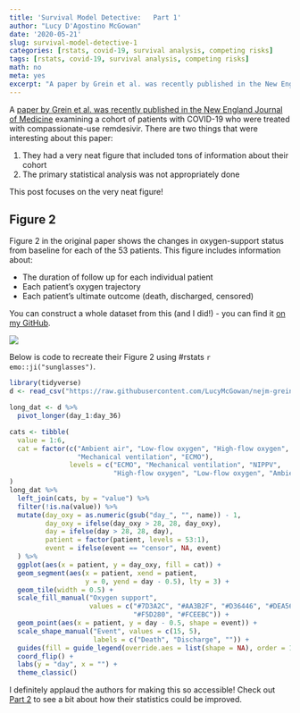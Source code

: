 ```yaml
---
title: 'Survival Model Detective:   Part 1'
author: "Lucy D'Agostino McGowan"
date: '2020-05-21'
slug: survival-model-detective-1
categories: [rstats, covid-19, survival analysis, competing risks]
tags: [rstats, covid-19, survival analysis, competing risks]
math: no
meta: yes
excerpt: "A paper by Grein et al. was recently published in the New England Journal of Medicine examining a cohort of patients with COVID-19 who were treated with compassionate-use remdesivir. This paper had a very cool figure - here's how to recreate it in R!"
---
```


A [paper by Grein et al. was recently published in the New England Journal of Medicine](https://www.nejm.org/doi/full/10.1056/NEJMoa2007016) examining a cohort of patients with COVID-19 who were treated with compassionate-use remdesivir. There are two things that were interesting about this paper:

1. They had a very neat figure that included tons of information about their cohort
2. The primary statistical analysis was not appropriately done

This post focuses on the very neat figure! 

## Figure 2

Figure 2 in the original paper shows the changes in oxygen-support status from baseline for each of the 53 patients. This figure includes information about:

* The duration of follow up for each individual patient
* Each patient's oxygen trajectory
* Each patient's ultimate outcome (death, discharged, censored)

You can construct a whole dataset from this (and I did!) - you can find it [on my GitHub](https://github.com/LucyMcGowan/nejm-grein-reanalysis). 

<img src = "/images/2020-05-21/fig2.png"></img>

Below is code to recreate their Figure 2 using #rstats `r emo::ji("sunglasses")`. 

```r
library(tidyverse)
d <- read_csv("https://raw.githubusercontent.com/LucyMcGowan/nejm-grein-reanalysis/master/data/data-fig-2.csv")
```

```r
long_dat <- d %>%
  pivot_longer(day_1:day_36)

cats <- tibble(
  value = 1:6,
  cat = factor(c("Ambient air", "Low-flow oxygen", "High-flow oxygen", "NIPPV", 
                 "Mechanical ventilation", "ECMO"),
               levels = c("ECMO", "Mechanical ventilation", "NIPPV", 
                          "High-flow oxygen", "Low-flow oxygen", "Ambient air"))
)
long_dat %>%
  left_join(cats, by = "value") %>%
  filter(!is.na(value)) %>%
  mutate(day_oxy = as.numeric(gsub("day_", "", name)) - 1,
         day_oxy = ifelse(day_oxy > 28, 28, day_oxy),
         day = ifelse(day > 28, 28, day),
         patient = factor(patient, levels = 53:1),
         event = ifelse(event == "censor", NA, event)
  ) %>%
  ggplot(aes(x = patient, y = day_oxy, fill = cat)) +
  geom_segment(aes(x = patient, xend = patient,
                   y = 0, yend = day - 0.5), lty = 3) +
  geom_tile(width = 0.5) + 
  scale_fill_manual("Oxygen support",
                    values = c("#7D3A2C", "#AA3B2F", "#D36446", "#DEA568", 
                               "#F5D280", "#FCEEBC")) +
  geom_point(aes(x = patient, y = day - 0.5, shape = event)) +
  scale_shape_manual("Event", values = c(15, 5),
                     labels = c("Death", "Discharge", "")) +
  guides(fill = guide_legend(override.aes = list(shape = NA), order = 1)) +
  coord_flip() +
  labs(y = "day", x = "") +
  theme_classic()
```

I definitely applaud the authors for making this so accessible! Check out [Part 2](https://livefreeordichotomize.com/2020/05/22/survival-model-detective-2/) to see a bit about how their statistics could be improved.
